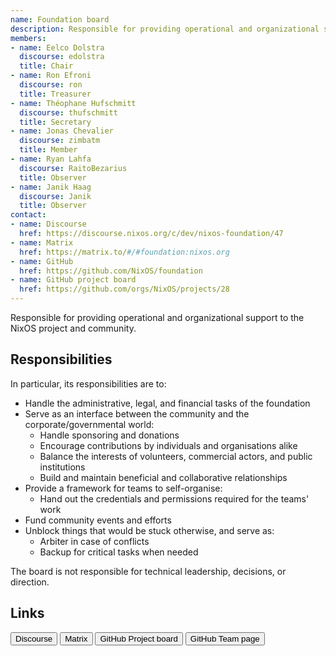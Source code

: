 ```yaml
---
name: Foundation board
description: Responsible for providing operational and organizational support to the NixOS project and community.
members:
- name: Eelco Dolstra
  discourse: edolstra
  title: Chair
- name: Ron Efroni
  discourse: ron
  title: Treasurer
- name: Théophane Hufschmitt
  discourse: thufschmitt
  title: Secretary
- name: Jonas Chevalier
  discourse: zimbatm
  title: Member
- name: Ryan Lahfa
  discourse: RaitoBezarius
  title: Observer
- name: Janik Haag
  discourse: Janik
  title: Observer
contact:
- name: Discourse
  href: https://discourse.nixos.org/c/dev/nixos-foundation/47
- name: Matrix
  href: https://matrix.to/#/#foundation:nixos.org
- name: GitHub
  href: https://github.com/NixOS/foundation
- name: GitHub project board
  href: https://github.com/orgs/NixOS/projects/28
---
```

Responsible for providing operational and organizational support to the NixOS project and community.

## Responsibilities

In particular, its responsibilities are to:

*   Handle the administrative, legal, and financial tasks of the foundation
*   Serve as an interface between the community and the corporate/governmental world:
    *   Handle sponsoring and donations
    *   Encourage contributions by individuals and organisations alike
    *   Balance the interests of volunteers, commercial actors, and public institutions
    *   Build and maintain beneficial and collaborative relationships
*   Provide a framework for teams to self-organise:
    *   Hand out the credentials and permissions required for the teams' work
*   Fund community events and efforts
*   Unblock things that would be stuck otherwise, and serve as:
    *   Arbiter in case of conflicts
    *   Backup for critical tasks when needed

The board is not responsible for technical leadership, decisions, or direction.

## Links


<div class="flex flex-wrap gap-4">
  <Button color="semidarkblue" size="sm" href="https://discourse.nixos.org/c/dev/nixos-foundation/47">Discourse</Button>
  <Button color="semidarkblue" size="sm" href="https://matrix.to/#/#foundation:nixos.org">Matrix</Button>
  <Button color="semidarkblue" size="sm" href="https://github.com/orgs/NixOS/projects/28">GitHub Project board</Button>
  <Button color="semidarkblue" size="sm" href="https://github.com/orgs/NixOS/teams/foundation">GitHub Team page</Button>
</div>